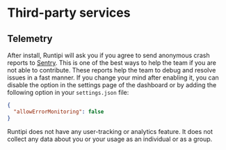 # Third-party services

## Telemetry

After install, Runtipi will ask you if you agree to send anonymous crash reports to [Sentry](https://sentry.io). This is one of the best ways to help
the team if you are not able to contribute. These reports help the team to debug and resolve issues in a fast manner.
If you change your mind after enabling it, you can disable the option in the settings page of the dashboard or by adding
the following option in your `settings.json` file:

```json
{
  "allowErrorMonitoring": false
}
```

Runtipi does not have any user-tracking or analytics feature. It does not collect any data about you or your usage as an individual or as a group.
